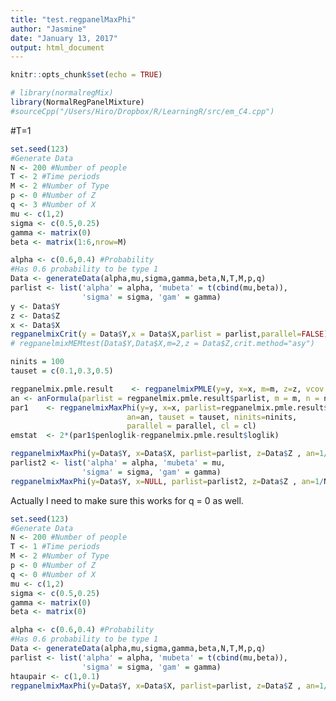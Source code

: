 ```yaml
---
title: "test.regpanelMaxPhi"
author: "Jasmine"
date: "January 13, 2017"
output: html_document
---
```


```r
knitr::opts_chunk$set(echo = TRUE)
```

```r
# library(normalregMix)
library(NormalRegPanelMixture)
#sourceCpp("/Users/Hiro/Dropbox/R/LearningR/src/em_C4.cpp") 
```

#T=1
```r
set.seed(123)
#Generate Data
N <- 200 #Number of people
T <- 2 #Time periods
M <- 2 #Number of Type
p <- 0 #Number of Z
q <- 3 #Number of X
mu <- c(1,2)
sigma <- c(0.5,0.25)
gamma <- matrix(0)
beta <- matrix(1:6,nrow=M)

alpha <- c(0.6,0.4) #Probability
#Has 0.6 probability to be type 1
Data <- generateData(alpha,mu,sigma,gamma,beta,N,T,M,p,q)
parlist <- list('alpha' = alpha, 'mubeta' = t(cbind(mu,beta)), 
                'sigma' = sigma, 'gam' = gamma)
y <- Data$Y
z <- Data$Z
x <- Data$X
regpanelmixCrit(y = Data$Y,x = Data$X,parlist = parlist,parallel=FALSE)
# regpanelmixMEMtest(Data$Y,Data$X,m=2,z = Data$Z,crit.method="asy")
```

```r
ninits = 100
tauset = c(0.1,0.3,0.5)

regpanelmix.pmle.result    <- regpanelmixPMLE(y=y, x=x, m=m, z=z, vcov.method="none", ninits=ninits)
an <- anFormula(parlist = regpanelmix.pmle.result$parlist, m = m, n = n, q = q)
par1    <- regpanelmixMaxPhi(y=y, x=x, parlist=regpanelmix.pmle.result$parlist, z=z,
                          an=an, tauset = tauset, ninits=ninits,
                          parallel = parallel, cl = cl)
emstat  <- 2*(par1$penloglik-regpanelmix.pmle.result$loglik)
```

```r
regpanelmixMaxPhi(y=Data$Y, x=Data$X, parlist=parlist, z=Data$Z , an=1/N)
parlist2 <- list('alpha' = alpha, 'mubeta' = mu,
                'sigma' = sigma, 'gam' = gamma)
regpanelmixMaxPhi(y=Data$Y, x=NULL, parlist=parlist2, z=Data$Z , an=1/N)
```


Actually I need to make sure this works for q = 0 as well.
```r
set.seed(123)
#Generate Data
N <- 200 #Number of people
T <- 1 #Time periods
M <- 2 #Number of Type
p <- 0 #Number of Z
q <- 0 #Number of X
mu <- c(1,2)
sigma <- c(0.5,0.25)
gamma <- matrix(0)
beta <- matrix(0)

alpha <- c(0.6,0.4) #Probability
#Has 0.6 probability to be type 1
Data <- generateData(alpha,mu,sigma,gamma,beta,N,T,M,p,q)
parlist <- list('alpha' = alpha, 'mubeta' = t(cbind(mu,beta)), 
                'sigma' = sigma, 'gam' = gamma)
htaupair <- c(1,0.1)
regpanelmixMaxPhi(y=Data$Y, x=Data$X, parlist=parlist, z=Data$Z , an=1/N)
```